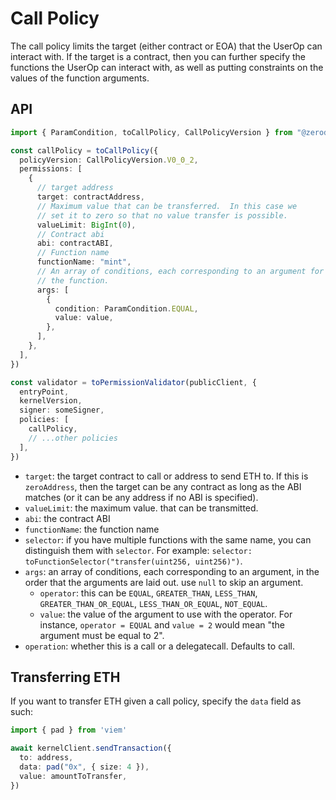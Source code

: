 # Call Policy

The call policy limits the target (either contract or EOA) that the UserOp can interact with.  If the target is a contract, then you can further specify the functions the UserOp can interact with, as well as putting constraints on the values of the function arguments.

## API

```ts
import { ParamCondition, toCallPolicy, CallPolicyVersion } from "@zerodev/permissions/policies"

const callPolicy = toCallPolicy({
  policyVersion: CallPolicyVersion.V0_0_2,
  permissions: [
    {
      // target address
      target: contractAddress,
      // Maximum value that can be transferred.  In this case we
      // set it to zero so that no value transfer is possible.
      valueLimit: BigInt(0),
      // Contract abi
      abi: contractABI,
      // Function name
      functionName: "mint",
      // An array of conditions, each corresponding to an argument for
      // the function.
      args: [
        {
          condition: ParamCondition.EQUAL,
          value: value,
        },
      ],
    },
  ],
})

const validator = toPermissionValidator(publicClient, {
  entryPoint,
  kernelVersion,
  signer: someSigner,
  policies: [
    callPolicy,
    // ...other policies
  ],
})
```

- `target`: the target contract to call or address to send ETH to.  If this is `zeroAddress`, then the target can be any contract as long as the ABI matches (or it can be any address if no ABI is specified).
- `valueLimit`: the maximum value. that can be transmitted.
- `abi`: the contract ABI
- `functionName`: the function name
- `selector`: if you have multiple functions with the same name, you can distinguish them with `selector`.  For example: `selector: toFunctionSelector("transfer(uint256, uint256)")`.
- `args`: an array of conditions, each corresponding to an argument, in the order that the arguments are laid out.  use `null` to skip an argument.
  - `operator`: this can be `EQUAL`, `GREATER_THAN`, `LESS_THAN`, `GREATER_THAN_OR_EQUAL`, `LESS_THAN_OR_EQUAL`, `NOT_EQUAL`.
  - `value`: the value of the argument to use with the operator.  For instance, `operator = EQUAL` and `value = 2` would mean "the argument must be equal to 2".
- `operation`: whether this is a call or a delegatecall.  Defaults to call.

## Transferring ETH

If you want to transfer ETH given a call policy, specify the `data` field as such:

```ts
import { pad } from 'viem'

await kernelClient.sendTransaction({
  to: address,
  data: pad("0x", { size: 4 }),
  value: amountToTransfer,
})
```
